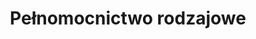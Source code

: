 ---
slug: pelnomocnictwo-rodzajowe
title: Pełnomocnictwo rodzajowe
categories: [rodzina, biznes, praca]
price: 12.99
---